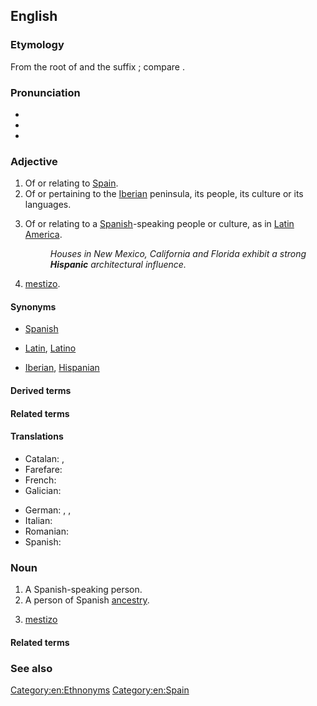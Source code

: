 {{also|hispanic}}
==English==

===Etymology===
From the root of {{der|en|la|Hispānia||Iberia}} and the suffix {{m|en|-ic}}; compare {{m|la|hispānicus}}.

===Pronunciation===
* {{IPA|en|/hɪˈspænɪk/}}
* {{audio|en|LL-Q1860 (eng)-Vealhurl-Hispanic.wav|Audio (UK)}}
* {{rhymes|en|ænɪk|s=3}}

===Adjective===
{{en-adj}}

# Of or relating to [[Spain]].
# Of or pertaining to the [[Iberia]]n peninsula, its people, its culture or its languages.
# {{lb|en|colloquial}} Of or relating to a [[Spanish]]-speaking people or culture, as in [[Latin America]].
#: ''Houses in New Mexico, California and Florida exhibit a strong '''Hispanic''' architectural influence.''
# {{lb|en|colloquial}} [[mestizo]].

====Synonyms====
* {{s|of Spain}} [[Spanish]]
* {{s|of Spanish-speaking people}} [[Latin]], [[Latino]]
* {{s|of Iberia}} [[Iberian]], [[Hispanian]]

====Derived terms====
{{col4-u|en
|Hispanicisation
|Hispanicization
|Hispanicise
|Hispanicize
|Hispanicism
|Hispanicity
|Hispanic panic
}}

====Related terms====
{{col4-u|en
|Hispanist
|Hispano-
|hispano-
|Hispanophile
|Hispanophilia
|Hispanophilic
|Hispanophobe
|Hispanophobia
|Hispanophobic
|Hispanophone
|Hispanophone Caribbean
|Hispanophonia
}}

====Translations====
{{trans-top|Of or relating to Spanish-speaking people or culture}}
* Catalan: {{t+|ca|hispà}}, {{t+|ca|hispànic}}
* Farefare: {{t|gur|hispan}}
* French: {{t+|fr|hispanique}}
* Galician: {{t|gl|hispano}}
{{trans-mid}}
* German: {{t+|de|spanisch}} {{q|of Spain}}, {{t+|de|lateinamerikanisch}} {{q|of Central and South America}}, {{t|de|hispanoamerikanisch}}
* Italian: {{t+|it|ispanico}}
* Romanian: {{t+|ro|hispanic}}
* Spanish: {{t+|es|hispánico}}
{{trans-bottom}}

===Noun===
{{en-noun}}

# A Spanish-speaking person.
# A person of Spanish [[ancestry]].
# {{lb|en|colloquial}} [[mestizo]]

====Related terms====
{{rel4|en
|Hispano
|spaniel
|Spanish
}}

===See also===
{{col4|en
|Hispania
|Hispaniola
|Iberian
|Ibero-
|Ibero-America
|Ibero-American
|Ibero-Romance
|Latin
|Latina
|Latin American
|Latino
|Latinx
}}

[[Category:en:Ethnonyms]]
[[Category:en:Spain]]